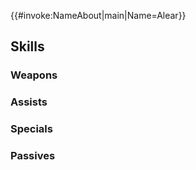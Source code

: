 {{#invoke:NameAbout|main|Name=Alear}}{{HeroPage Tabs}}
{{Hero Infobox
|Name=Alear
|Title=Engaging Fire
|WeaponType=Colorless Breath
|MoveType=Infantry
|Person=Alear M
|Origin=Fire Emblem Engage
|Gender=Male
|LegendaryEffect=Earth
|BoostHP=3
|BoostSpd=3
|Duel=205
|actorEN=Brandon McInnis
|actorJP=下野紘
|artist=みく郎
|additionDate=February 29, 2024
|releaseDate=February 29, 2024
|cv1=14
|cv2=100100
|TagID=伝承リュール男
|InternalID=1068
|Properties=legendary
|description=The hero who brought peace to the world by bringing his companions and the Emblems together and fighting alongside them. Appears in Fire Emblem Engage.
}}
{{Stats Page
|Lv1HP=16|Lv1ATK=11|Lv1SPD=11|Lv1DEF=4|Lv1RES=6
|GRHP=55|GRATK=70|GRSPD=80|GRDEF=60|GRRES=80
}}
==Skills==
===Weapons===
{{Weapons Table
|weapon1=Fire Breath
|weapon1Default=1
|weapon1Unlock=1
|weapon2=Fire Breath+
|weapon2Default=2
|weapon2Unlock=2
|weapon3=Flametongue
|weapon3Default=4
|weapon3Unlock=3
|weapon4=Divine One's Arts
|weapon4Default=5
|weapon4Unlock=5
}}
===Assists===
{{Assists Table}}
===Specials===
{{Specials Table
|special1=Chilling Wind
|special1Default=4
|special1Unlock=3
|special2=Iceberg
|special2Unlock=4
|special3=Dragon's Roar
|special3Unlock=5
}}
===Passives===
{{Passives Table
|passiveA1=Emblems' Miracle
|passiveA1Unlock=5
|passiveB1=Spd/Res Bulwark 1
|passiveB2=Spd/Res Bulwark 2
|passiveB3=Spd/Res Bulwark 3
|passiveB4=S/R Bulwark 4
|passiveB1Unlock=2
|passiveB2Unlock=3
|passiveB3Unlock=4
|passiveB4Unlock=5
|passiveC1=Atk/Spd Oath 1
|passiveC2=Atk/Spd Oath 2
|passiveC3=Atk/Spd Oath 3
|passiveC4=Atk/Spd Pledge
|passiveC1Unlock=2
|passiveC2Unlock=3
|passiveC3Unlock=4
|passiveC4Unlock=5
}}
{{Heroes Navbox}}